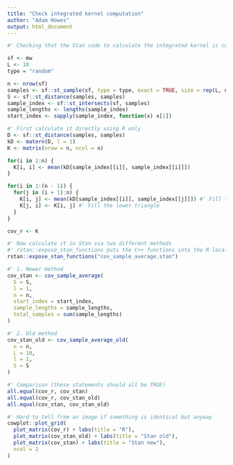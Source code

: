 ```yaml
---
title: "Check integrated kernel computation"
author: "Adam Howes"
output: html_document
---
```


```r
#' Checking that the Stan code to calculate the integrated kernel is correct

sf <- mw
L <- 10
type = "random"

n <- nrow(sf)
samples <- sf::st_sample(sf, type = type, exact = TRUE, size = rep(L, n))
S <- sf::st_distance(samples, samples)
sample_index <- sf::st_intersects(sf, samples)
sample_lengths <- lengths(sample_index)
start_index <- sapply(sample_index, function(x) x[1])

#' First calculate it directly using R only
D <- sf::st_distance(samples, samples)
kD <- matern(D, l = 1)
K <- matrix(nrow = n, ncol = n)

for(i in 1:n) {
  K[i, i] <- mean(kD[sample_index[[i]], sample_index[[i]]])
}

for(i in 1:(n - 1)) {
  for(j in (i + 1):n) {
    K[i, j] <- mean(kD[sample_index[[i]], sample_index[[j]]]) #' Fill the upper triangle
    K[j, i] <- K[i, j] #' Fill the lower triangle
  }
}

cov_r <- K

#' Now calculate it in Stan via two different methods
#' rstan::expose_stan_functions puts the C++ functions into the R local workspace to use
rstan::expose_stan_functions("cov_sample_average.stan")

#' 1. Newer method
cov_stan <- cov_sample_average(
  S = S,
  l = 1,
  n = n,
  start_index = start_index,
  sample_lengths = sample_lengths,
  total_samples = sum(sample_lengths)
)

#' 2. Old method
cov_stan_old <- cov_sample_average_old(
  n = n,
  L = 10,
  l = 1,
  S = S
)

#' Comparison (these statements should all be TRUE)
all.equal(cov_r, cov_stan)
all.equal(cov_r, cov_stan_old)
all.equal(cov_stan, cov_stan_old)

#' Hard to tell from an image if something is identical but anyway
cowplot::plot_grid(
  plot_matrix(cov_r) + labs(title = "R"),
  plot_matrix(cov_stan_old) + labs(title = "Stan old"),
  plot_matrix(cov_stan) + labs(title = "Stan new"),
  ncol = 2
)
```
